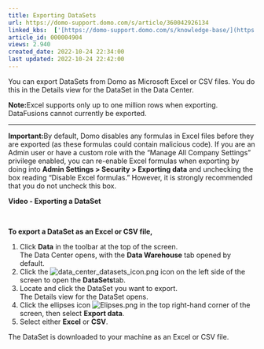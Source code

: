 ```yaml
---
title: Exporting DataSets
url: https://domo-support.domo.com/s/article/360042926134
linked_kbs:  ['[https://domo-support.domo.com/s/knowledge-base/](https://domo-support.domo.com/s/knowledge-base/)', '[https://domo-support.domo.com/s/](https://domo-support.domo.com/s/)', '[https://domo-support.domo.com/s/topic/0TO5w000000Zan2GAC](https://domo-support.domo.com/s/topic/0TO5w000000Zan2GAC)', '[https://domo-support.domo.com/s/topic/0TO5w000000ZanRGAS](https://domo-support.domo.com/s/topic/0TO5w000000ZanRGAS)', '[https://domo-support.domo.com/s/article/360042926134](https://domo-support.domo.com/s/article/360042926134)', '[https://domo-support.domo.com/s/topic/0TO5w000000ZanRGAS/data-center-overview](https://domo-support.domo.com/s/topic/0TO5w000000ZanRGAS/data-center-overview)', '[https://domo-support.domo.com/s/article/360043429933](https://domo-support.domo.com/s/article/360043429933)', '[https://domo-support.domo.com/s/article/360043429953](https://domo-support.domo.com/s/article/360043429953)', '[https://domo-support.domo.com/s/article/360042925494](https://domo-support.domo.com/s/article/360042925494)', '[https://domo-support.domo.com/s/article/360043429913](https://domo-support.domo.com/s/article/360043429913)', '[https://domo-support.domo.com/s/article/4408174643607](https://domo-support.domo.com/s/article/4408174643607)', '[https://domo-support.domo.com/s/login/](https://domo-support.domo.com/s/login/)']
article_id: 000004904
views: 2.940
created_date: 2022-10-24 22:34:00
last updated: 2022-10-24 22:42:00
---
```




You can export DataSets from Domo as Microsoft Excel or CSV files. You do this in the Details view for the DataSet in the Data Center.




 


**Note:**Excel supports only up to one million rows when exporting. DataFusions cannot currently be exported.





---



**Important:**By default, Domo disables any formulas in Excel files before they are exported (as these formulas could contain malicious code). If you are an Admin user or have a custom role with the "Manage All Company Settings" privilege enabled, you can re-enable Excel formulas when exporting by doing into **Admin Settings > Security > Exporting data** and unchecking the box reading "Disable Excel formulas." However, it is strongly recommended that you do not uncheck this box.  

**Video - Exporting a DataSet**



 


**To export a DataSet as an Excel or CSV file,**


1. Click **Data** in the toolbar at the top of the screen.  
The Data Center opens, with the **Data Warehouse** tab opened by default.
2. Click the ![data_center_datasets_icon.png](data_center_datasets_icon.png) icon on the left side of the screen to open the **DataSets**tab.
3. Locate and click the DataSet you want to export.  
The Details view for the DataSet opens.
4. Click the ellipses icon ![Elipses.png](Elipses.png) in the top right-hand corner of the screen, then select **Export data**.
5. Select either **Excel** or **CSV**.


The DataSet is downloaded to your machine as an Excel or CSV file.

